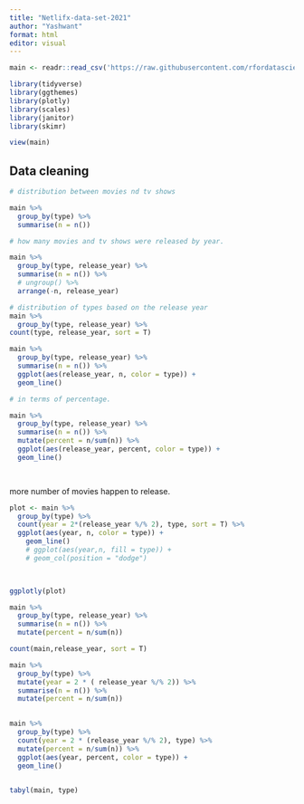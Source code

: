 ```yaml
---
title: "Netlifx-data-set-2021"
author: "Yashwant"
format: html
editor: visual
---
```


```r
main <- readr::read_csv('https://raw.githubusercontent.com/rfordatascience/tidytuesday/master/data/2021/2021-04-20/netflix_titles.csv')

library(tidyverse)
library(ggthemes)
library(plotly)
library(scales)
library(janitor)
library(skimr)
```

```r
view(main)
```

## Data cleaning 

```r
# distribution between movies nd tv shows

main %>% 
  group_by(type) %>% 
  summarise(n = n())

# how many movies and tv shows were released by year.

main %>% 
  group_by(type, release_year) %>% 
  summarise(n = n()) %>% 
  # ungroup() %>% 
  arrange(-n, release_year)
```

```r
# distribution of types based on the release year
main %>% 
  group_by(type, release_year) %>% 
count(type, release_year, sort = T)
```

```r
main %>% 
  group_by(type, release_year) %>% 
  summarise(n = n()) %>% 
  ggplot(aes(release_year, n, color = type)) +
  geom_line()

# in terms of percentage.

main %>% 
  group_by(type, release_year) %>% 
  summarise(n = n()) %>% 
  mutate(percent = n/sum(n)) %>% 
  ggplot(aes(release_year, percent, color = type)) +
  geom_line()

  
```

more number of movies happen to release.

```r
plot <- main %>% 
  group_by(type) %>%
  count(year = 2*(release_year %/% 2), type, sort = T) %>% 
  ggplot(aes(year, n, color = type)) +
    geom_line()
    # ggplot(aes(year,n, fill = type)) +
    # geom_col(position = "dodge")


  
ggplotly(plot)
```

```r
main %>% 
  group_by(type, release_year) %>% 
  summarise(n = n()) %>% 
  mutate(percent = n/sum(n))
```

```r
count(main,release_year, sort = T)
```

```r
main %>% 
  group_by(type) %>% 
  mutate(year = 2 * ( release_year %/% 2)) %>% 
  summarise(n = n()) %>% 
  mutate(percent = n/sum(n)) 
  

```

```r
main %>%
  group_by(type) %>% 
  count(year = 2 * (release_year %/% 2), type) %>% 
  mutate(percent = n/sum(n)) %>% 
  ggplot(aes(year, percent, color = type)) +
  geom_line()
  
```

```r
tabyl(main, type)
```

```r

```
